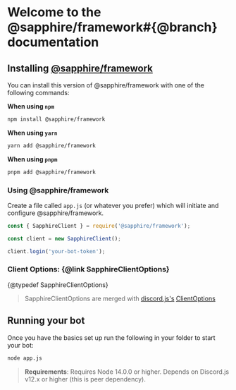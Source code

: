 

# Welcome to the @sapphire/framework#{@branch} documentation

## Installing <a href={saphFrameworkUrl}>@sapphire/framework</a>

You can install this version of @sapphire/framework with one of the following commands:

**When using `npm`**

```sh
npm install @sapphire/framework
```

**When using `yarn`**

```sh
yarn add @sapphire/framework
```

**When using `pnpm`**

```sh
pnpm add @sapphire/framework
```

### Using @sapphire/framework

Create a file called `app.js` (or whatever you prefer) which will initiate and configure @sapphire/framework.

```javascript
const { SapphireClient } = require('@sapphire/framework');

const client = new SapphireClient();

client.login('your-bot-token');
```

### Client Options: {@link SapphireClientOptions}

{@typedef SapphireClientOptions}

> SapphireClientOptions are merged with <a href={djsUrl}>discord.js's</a> <a href={djsClientOptions}>ClientOptions</a>

## Running your bot

Once you have the basics set up run the following in your folder to start your bot:

```sh
node app.js
```

> **Requirements**: Requires Node 14.0.0 or higher. Depends on Discord.js v12.x or higher (this is peer dependency).

